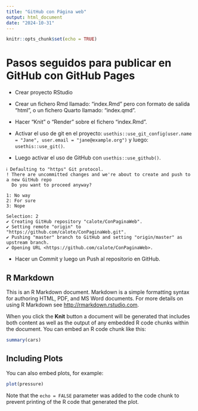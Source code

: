 ```yaml
---
title: "GitHub con Página web"
output: html_document
date: "2024-10-31"
---
```


```r
knitr::opts_chunk$set(echo = TRUE)
```


# Pasos seguidos para publicar en GitHub con GitHub Pages

- Crear proyecto RStudio 
- Crear un fichero Rmd llamado: "index.Rmd" pero con formato de salida "html", o un fichero Quarto llamado: "index.qmd".
- Hacer "Knit" o "Render" sobre el fichero "index.Rmd".

- Activar el uso de git en el proyecto: `usethis::use_git_config(user.name = "Jane", user.email = "jane@example.org")` y luego: `usethis::use_git()`.

- Luego activar el uso de GitHub con `usethis::use_github()`.


```
ℹ Defaulting to "https" Git protocol.
! There are uncommitted changes and we're about to create and push to a new GitHub repo
  Do you want to proceed anyway?

1: No way
2: For sure
3: Nope

Selection: 2
✔ Creating GitHub repository "calote/ConPaginaWeb".
✔ Setting remote "origin" to "https://github.com/calote/ConPaginaWeb.git".
✔ Pushing "master" branch to GitHub and setting "origin/master" as upstream branch.
✔ Opening URL <https://github.com/calote/ConPaginaWeb>.
```

- Hacer un Commit y luego un Push al repositorio en GitHub.



## R Markdown

This is an R Markdown document. Markdown is a simple formatting syntax for authoring HTML, PDF, and MS Word documents. For more details on using R Markdown see <http://rmarkdown.rstudio.com>.

When you click the **Knit** button a document will be generated that includes both content as well as the output of any embedded R code chunks within the document. You can embed an R code chunk like this:

```r
summary(cars)
```

## Including Plots

You can also embed plots, for example:

```r
plot(pressure)
```

Note that the `echo = FALSE` parameter was added to the code chunk to prevent printing of the R code that generated the plot.
